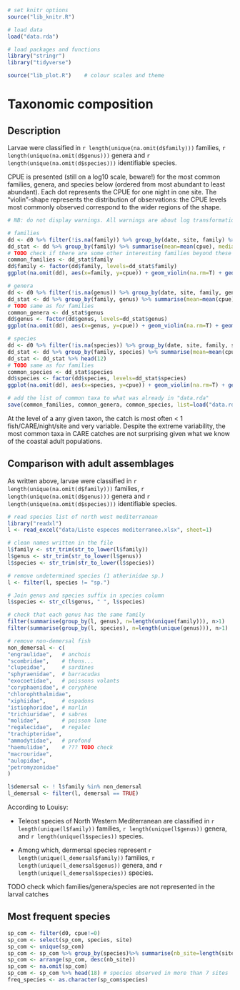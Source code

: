```r
# set knitr options
source("lib_knitr.R")

# load data
load("data.rda")

# load packages and functions
library("stringr")
library("tidyverse")

source("lib_plot.R")    # colour scales and theme
```


# Taxonomic composition

## Description

Larvae were classified in `r length(unique(na.omit(d$family)))` families, `r length(unique(na.omit(d$genus)))` genera and `r length(unique(na.omit(d$species)))` identifiable species. 

CPUE is presented (still on a log10 scale, beware!) for the most common families, genera, and species below (ordered from most abundant to least abundant). Each dot represents the CPUE for one night in one site. The "violin"-shape represents the distribution of observations: the CPUE levels most commonly observed correspond to the wider regions of the shape.

```r
# NB: do not display warnings. All warnings are about log transformation giving -Inf when using 0, which we know

# families
dd <- d0 %>% filter(!is.na(family)) %>% group_by(date, site, family) %>% summarise(cpue=sum(cpue))
dd_stat <- dd %>% group_by(family) %>% summarise(mean=mean(cpue), median=median(cpue)) %>% ungroup() %>% arrange(desc(mean)) %>% head(12)
# TODO check if there are some other interesting families beyond these 12
common_families <- dd_stat$family
dd$family <- factor(dd$family, levels=dd_stat$family)
ggplot(na.omit(dd), aes(x=family, y=cpue)) + geom_violin(na.rm=T) + geom_point(alpha=0.2, size=1) + scale_y_continuous(trans="log10") + theme(axis.text.x=element_text(angle=25, hjust=1))

# genera
dd <- d0 %>% filter(!is.na(genus)) %>% group_by(date, site, family, genus) %>% summarise(cpue=sum(cpue))
dd_stat <- dd %>% group_by(family, genus) %>% summarise(mean=mean(cpue), median=median(cpue)) %>% ungroup() %>% arrange(desc(mean)) %>% head(12)
# TODO same as for families
common_genera <- dd_stat$genus
dd$genus <- factor(dd$genus, levels=dd_stat$genus)
ggplot(na.omit(dd), aes(x=genus, y=cpue)) + geom_violin(na.rm=T) + geom_point(alpha=0.2, size=1) + scale_y_continuous(trans="log10") + theme(axis.text.x=element_text(angle=25, hjust=1))

# species
dd <- d0 %>% filter(!is.na(species)) %>% group_by(date, site, family, species) %>% summarise(cpue=sum(cpue))
dd_stat <- dd %>% group_by(family, species) %>% summarise(mean=mean(cpue), median=median(cpue)) %>% ungroup() %>% arrange(desc(mean))
dd_stat <- dd_stat %>% head(12)
# TODO same as for families
common_species <- dd_stat$species
dd$species <- factor(dd$species, levels=dd_stat$species)
ggplot(na.omit(dd), aes(x=species, y=cpue)) + geom_violin(na.rm=T) + geom_point(alpha=0.2, size=1) + scale_y_continuous(trans="log10") + theme(axis.text.x=element_text(angle=25, hjust=1))

# add the list of common taxa to what was already in "data.rda"
save(common_families, common_genera, common_species, list=load("data.rda"), file="data.rda")
```

At the level of a any given taxon, the catch is most often < 1 fish/CARE/night/site and very variable. Despite the extreme variability, the most common taxa in CARE catches are not surprising given what we know of the coastal adult populations.


## Comparison with adult assemblages

As written above, larvae were classified in `r length(unique(na.omit(d$family)))` families, `r length(unique(na.omit(d$genus)))` genera and `r length(unique(na.omit(d$species)))` identifiable species.

```r
# read species list of north west mediterranean
library("readxl")
l <- read_excel("data/Liste especes mediterranee.xlsx", sheet=1)

# clean names written in the file
l$family <- str_trim(str_to_lower(l$family))
l$genus <- str_trim(str_to_lower(l$genus))
l$species <- str_trim(str_to_lower(l$species))

# remove undetermined species (1 atherinidae sp.)
l <- filter(l, species != "sp.")

# Join genus and species suffix in species column
l$species <- str_c(l$genus, " ", l$species)

# check that each genus has the same family
filter(summarise(group_by(l, genus), n=length(unique(family))), n>1)
filter(summarise(group_by(l, species), n=length(unique(genus))), n>1)

# remove non-demersal fish
non_demersal <- c(
"engraulidae",   # anchois
"scombridae",    # thons...
"clupeidae",     # sardines
"sphyraenidae",  # barracudas
"exocoetidae",   # poissons volants
"coryphaenidae", # coryphène
"chlorophthalmidae",
"xiphiidae",     # espadons
"istiophoridae", # marlin
"trichiuridae",  # sabres
"molidae",       # poisson lune
"regalecidae",   # regalec
"trachipteridae",
"ammodytidae",   # profond
"haemulidae",    # ??? TODO check
"macrouridae",
"aulopidae",
"petromyzonidae"
)

l$demersal <- ! l$family %in% non_demersal
l_demersal <- filter(l, demersal == TRUE)
```

According to Louisy:

- Teleost species of North Western Mediterranean are classified in `r length(unique(l$family))` families, `r length(unique(l$genus))` genera, and `r length(unique(l$species))` species. 

- Among which, dermersal species represent `r length(unique(l_demersal$family))` families, `r length(unique(l_demersal$genus))` genera, and `r length(unique(l_demersal$species))` species.

TODO check which families/genera/species are not represented in the larval catches


## Most frequent species

```r
sp_com <- filter(d0, cpue!=0)
sp_com <- select(sp_com, species, site)
sp_com <- unique(sp_com)
sp_com <- sp_com %>% group_by(species)%>% summarise(nb_site=length(site))
sp_com <- arrange(sp_com, desc(nb_site))
sp_com <- na.omit(sp_com)
sp_com <- sp_com %>% head(18) # species observed in more than 7 sites
freq_species <- as.character(sp_com$species)
```
